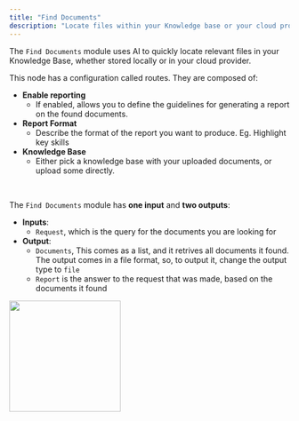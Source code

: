 ```yaml
---
title: "Find Documents"
description: "Locate files within your Knowledge base or your cloud provider"
---
```


The `Find Documents` module uses AI to quickly locate relevant files in your Knowledge Base, whether stored locally or in your cloud provider.

This node has a configuration called routes. They are composed of:
  - **Enable reporting** 
    - If enabled, allows you to define the guidelines for generating a report on the found documents.
  - **Report Format**
    - Describe the format of the report you want to produce. Eg. Highlight key skills
  - **Knowledge Base**
    - Either pick a knowledge base with your uploaded documents, or upload some directly.

<br/>

The `Find Documents` module has **one input** and **two outputs**:

- **Inputs**:
  - `Request`, which is the query for the documents you are looking for
- **Output**: 
  - `Documents`, This comes as a list, and it retrives all documents it found. The output comes in a file format, so, to output it, change the output type to `file`
  - `Report` is the answer to the request that was made, based on the documents it found

<img height="200" src="/images/FindDocuments.png" />
